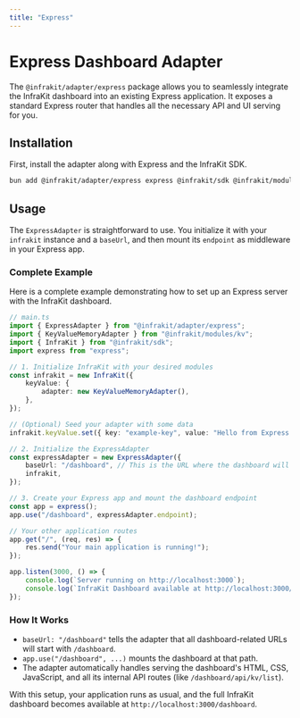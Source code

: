 ```yaml
---
title: "Express"
---
```


# Express Dashboard Adapter

The `@infrakit/adapter/express` package allows you to seamlessly integrate the InfraKit dashboard into an existing Express application. It exposes a standard Express router that handles all the necessary API and UI serving for you.

## Installation

First, install the adapter along with Express and the InfraKit SDK.

```bash
bun add @infrakit/adapter/express express @infrakit/sdk @infrakit/modules/kv
```

## Usage

The `ExpressAdapter` is straightforward to use. You initialize it with your `infrakit` instance and a `baseUrl`, and then mount its `endpoint` as middleware in your Express app.

### Complete Example

Here is a complete example demonstrating how to set up an Express server with the InfraKit dashboard.

```ts
// main.ts
import { ExpressAdapter } from "@infrakit/adapter/express";
import { KeyValueMemoryAdapter } from "@infrakit/modules/kv";
import { InfraKit } from "@infrakit/sdk";
import express from "express";

// 1. Initialize InfraKit with your desired modules
const infrakit = new InfraKit({
	keyValue: {
		adapter: new KeyValueMemoryAdapter(),
	},
});

// (Optional) Seed your adapter with some data
infrakit.keyValue.set({ key: "example-key", value: "Hello from Express!" });

// 2. Initialize the ExpressAdapter
const expressAdapter = new ExpressAdapter({
	baseUrl: "/dashboard", // This is the URL where the dashboard will be available
	infrakit,
});

// 3. Create your Express app and mount the dashboard endpoint
const app = express();
app.use("/dashboard", expressAdapter.endpoint);

// Your other application routes
app.get("/", (req, res) => {
	res.send("Your main application is running!");
});

app.listen(3000, () => {
	console.log(`Server running on http://localhost:3000`);
	console.log(`InfraKit Dashboard available at http://localhost:3000/dashboard`);
});
```

### How It Works

-   `baseUrl: "/dashboard"` tells the adapter that all dashboard-related URLs will start with `/dashboard`.
-   `app.use("/dashboard", ...)` mounts the dashboard at that path.
-   The adapter automatically handles serving the dashboard's HTML, CSS, JavaScript, and all its internal API routes (like `/dashboard/api/kv/list`).

With this setup, your application runs as usual, and the full InfraKit dashboard becomes available at `http://localhost:3000/dashboard`.

